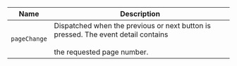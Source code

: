 
| Name | Description |
| --- | --- |
| `pageChange` | Dispatched when the previous or next button is pressed. The event detail contains<br /><br />the requested page number. |

